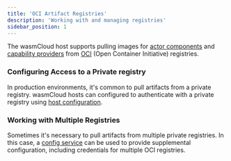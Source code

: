 ```yaml
---
title: 'OCI Artifact Registries'
description: 'Working with and managing registries'
sidebar_position: 1
---
```


<head>
  <meta name="robots" content="noindex">
</head>

The wasmCloud host supports pulling images for [actor components](/docs/0.82/concepts/actors) and [capability providers](/docs/0.82/concepts/capabilities) from [OCI](https://opencontainers.org/) (Open Container Initiative) registries.

### Configuring Access to a Private registry

In production environments, it's common to pull artifacts from a private registry. wasmCloud hosts can configured to authenticate with a private registry using [host configuration](/docs/0.82/reference/host-config).

### Working with Multiple Registries

Sometimes it's necessary to pull artifacts from multiple private registries. In this case, a [config service](/docs/0.82/deployment/hosts/config-service) can be used to provide supplemental configuration, including credentials for multiple OCI registries.
